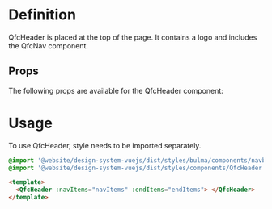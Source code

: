 
<Meta title="Modules/Headers/Header" />

# Definition

QfcHeader is placed at the top of the page. It contains a logo and includes the QfcNav component.

## Props

The following props are available for the QfcHeader component:

<ArgTypes of={QfcHeader} />

# Usage

To use QfcHeader, style needs to be imported separately.

```sass
@import '@website/design-system-vuejs/dist/styles/bulma/components/navbar.scss';
@import '@website/design-system-vuejs/dist/styles/components/QfcHeader.scss';
```

```html
<template>
  <QfcHeader :navItems="navItems" :endItems="endItems"> </QfcHeader>
</template>
```
